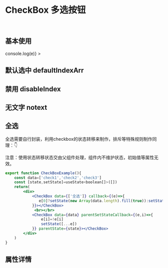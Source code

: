 
<Meta title='ENTRY|CheckBox 多选按钮' component={CheckBox} />

<br/>

# CheckBox 多选按钮

<br/>

## 基本使用

<Preview>
    <Story name='checkbox'> 
        <CheckBox data={['check1','check2','check3']} callback={(e)=>console.log(e)} ></CheckBox>
    </Story>
</Preview>


## 默认选中 defaultIndexArr

<Preview>
    <Story name='defaultvalue'> 
        <CheckBox data={['check1','check2','check3']} defaultIndexArr={[1,2]} ></CheckBox>
    </Story>
</Preview>



## 禁用 disableIndex

<Preview>
    <Story name='disableIndex'> 
        <CheckBox data={['check1','check2','check3']} disableIndex={[1,2]} ></CheckBox>
    </Story>
</Preview>

## 无文字 notext

<Preview>
    <Story name='notext'> 
        <CheckBox data={['check1','check2','check3']}  text={false}></CheckBox>
    </Story>
</Preview>

## 全选 

全选需要自行封装，利用checkbox的状态转移来制作，排斥等特殊规则制作同理：👇

注意：使用状态转移状态交由父组件处理，组件内不维护状态，初始值等属性无效。

```jsx
export function CheckBoxExample(){
    const data=['check1','check2','check3']
    const [state,setState]=useState<boolean[]>([])
    return(
        <div>
            <CheckBox data={['全选']} callback={(e)=>{
               e[0]?setState(new Array(data.length).fill(true)):setState(new Array(data.length).fill(false))
            }}></CheckBox>
             <br></br>
            <CheckBox data={data} parentSetStateCallback={(e,i)=>{
                e[i]=!e[i]
                setState([...e])
            }} parentState={state}></CheckBox>
        </div>
    )
}
```

<Preview>
    <Story name='全选'> 
        <CheckBoxExample />
    </Story>
</Preview>






## 属性详情

<Props of={CheckBox} />